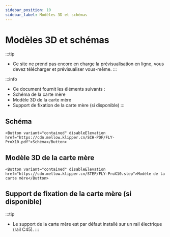 ```yaml
---
sidebar_position: 10
sidebar_label: Modèles 3D et schémas
---
```




# Modèles 3D et schémas


:::tip
* Ce site ne prend pas encore en charge la prévisualisation en ligne, vous devez télécharger et prévisualiser vous-même.
:::

:::info
* Ce document fournit les éléments suivants :
* Schéma de la carte mère
* Modèle 3D de la carte mère
* Support de fixation de la carte mère (si disponible)
:::

## Schéma

    <Button variant="contained" disableElevation href="https://cdn.mellow.klipper.cn/SCH-PDF/FLY-ProX10.pdf">Schéma</Button>


## Modèle 3D de la carte mère

    <Button variant="contained" disableElevation href="https://cdn.mellow.klipper.cn/STEP/FLY-ProX10.step">Modèle de la carte mère</Button>


## Support de fixation de la carte mère (si disponible)

:::tip
* Le support de la carte mère est par défaut installé sur un rail électrique (rail C45).
:::